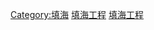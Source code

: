 {{Catnav|頁面分類|地理|水體|海洋|填海工程}}
{{Catnav|頁面分類|地理|地形|海洋|填海工程}}
{{Catnav|頁面分類|各種主題的頁面分類|依中国各省来作的分类|中国各省建筑|香港建築}}

{{catmore}}
[[Category:填海|Category:填海]]
[[Category:香港規劃|填海工程]]
[[Category:香港建築|填海工程]]